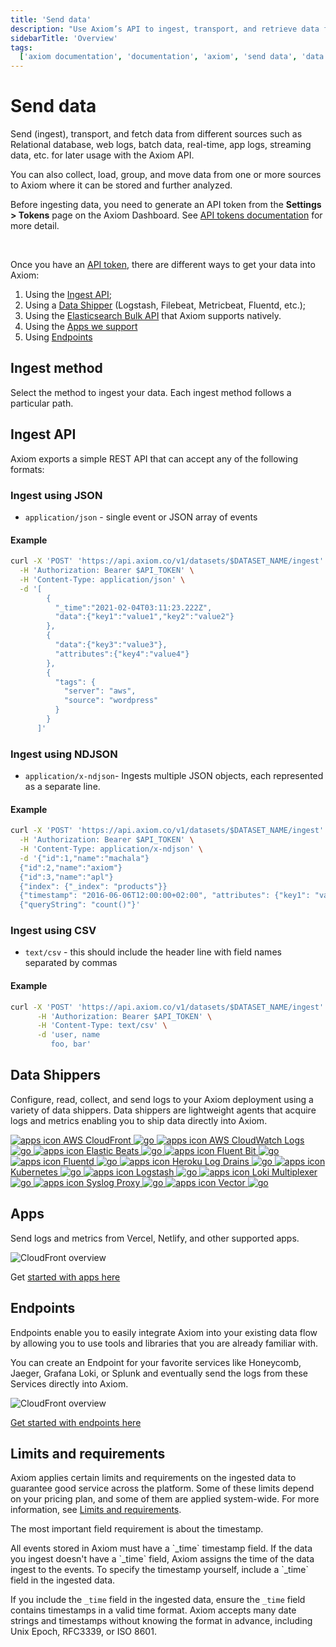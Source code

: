 ```yaml
---
title: 'Send data'
description: "Use Axiom’s API to ingest, transport, and retrieve data from different sources such as relational databases, web logs, app logs, and kubernetes."
sidebarTitle: 'Overview'
tags:
  ['axiom documentation', 'documentation', 'axiom', 'send data', 'data shippers', 'apps', 'elasticsearch', 'endpoints', 'json', 'ndjson', 'csv']
---
```


# Send data


Send (ingest), transport, and fetch data from different sources such as Relational database, web logs, batch data, real-time, app logs, streaming data, etc. for later usage with the Axiom API.

You can also collect, load, group, and move data from one or more sources to Axiom where it can be stored and further analyzed.

Before ingesting data, you need to generate an API token from the **Settings > Tokens** page on the Axiom Dashboard. See [API tokens documentation](/docs/usage/settings#token) for more detail.

<br />

Once you have an [API token](https://axiom.co/docs/reference/settings#api-token), there are different ways to get your data into Axiom:

1. Using the [Ingest API](#ingest-api);
2. Using a [Data Shipper](#data-shippers) (Logstash, Filebeat, Metricbeat, Fluentd, etc.);
3. Using the [Elasticsearch Bulk API](https://axiom.co/docs/send-data/elasticsearch-bulk-api) that Axiom supports natively.
4. Using the [Apps we support](#apps)
5. Using [Endpoints](#endpoints)



## Ingest method

Select the method to ingest your data. Each ingest method follows a particular path.

<IngestInstructions />


## Ingest API

Axiom exports a simple REST API that can accept any of the following formats:

### Ingest using JSON

- `application/json` - single event or JSON array of events

#### Example

```bash
curl -X 'POST' 'https://api.axiom.co/v1/datasets/$DATASET_NAME/ingest' \
  -H 'Authorization: Bearer $API_TOKEN' \
  -H 'Content-Type: application/json' \
  -d '[
        {
          "_time":"2021-02-04T03:11:23.222Z",
          "data":{"key1":"value1","key2":"value2"}
        },
        {
          "data":{"key3":"value3"},
          "attributes":{"key4":"value4"}
        },
        {
          "tags": {
            "server": "aws",
            "source": "wordpress"
          }
        }
      ]'
```

### Ingest using NDJSON

- `application/x-ndjson`- Ingests multiple JSON objects, each represented as a separate line.

#### Example

```bash
curl -X 'POST' 'https://api.axiom.co/v1/datasets/$DATASET_NAME/ingest' \
  -H 'Authorization: Bearer $API_TOKEN' \
  -H 'Content-Type: application/x-ndjson' \
  -d '{"id":1,"name":"machala"}
  {"id":2,"name":"axiom"}
  {"id":3,"name":"apl"}
  {"index": {"_index": "products"}}
  {"timestamp": "2016-06-06T12:00:00+02:00", "attributes": {"key1": "value1","key2": "value2"}}
  {"queryString": "count()"}'
```

### Ingest using CSV

- `text/csv` - this should include the header line with field names separated by commas

#### Example

```bash
curl -X 'POST' 'https://api.axiom.co/v1/datasets/$DATASET_NAME/ingest' \
      -H 'Authorization: Bearer $API_TOKEN' \
      -H 'Content-Type: text/csv' \
      -d 'user, name
         foo, bar'
```

## Data Shippers

Configure, read, collect, and send logs to your Axiom deployment using a variety of data shippers. Data shippers are lightweight agents that acquire logs and metrics enabling you to ship data directly into Axiom.

<a href="/docs/send-data/cloudfront/" title="AWS CloudFront" className="flex justify-between">
  <Image src="/doc-assets/integrate.svg" width={24} height={24} alt="apps icon" />
  <span>AWS CloudFront</span>
  <Image src="/doc-assets/chevron-right.svg" width={16} height={16} alt="go" />
</a>

<a href="/docs/send-data/cloudwatch/" title="AWS CloudWatch Logs" className="flex justify-between">
  <Image src="/doc-assets/integrate.svg" width={24} height={24} alt="apps icon" />
  <span>AWS CloudWatch Logs</span>
  <Image src="/doc-assets/chevron-right.svg" width={16} height={16} alt="go" />
</a>

<a href="/docs/send-data/elastic-beats/" title="Elastic Beats" className="flex justify-between">
  <Image src="/doc-assets/integrate.svg" width={24} height={24} alt="apps icon" />
  <span>Elastic Beats</span>
  <Image src="/doc-assets/chevron-right.svg" width={16} height={16} alt="go" />
</a>

<a href="/docs/send-data/fluent-bit/" title="Fluent Bit" className="flex justify-between">
  <Image src="/doc-assets/integrate.svg" width={24} height={24} alt="apps icon" />
  <span>Fluent Bit</span>
  <Image src="/doc-assets/chevron-right.svg" width={16} height={16} alt="go" />
</a>

<a href="/docs/send-data/fluentd/" title="Fluentd" className="flex justify-between">
  <Image src="/doc-assets/integrate.svg" width={24} height={24} alt="apps icon" />
  <span>Fluentd</span>
  <Image src="/doc-assets/chevron-right.svg" width={16} height={16} alt="go" />
</a>

<a href="/docs/send-data/heroku-log-drains/" title="Heroku Log Drains" className="flex justify-between">
  <Image src="/doc-assets/integrate.svg" width={24} height={24} alt="apps icon" />
  <span>Heroku Log Drains</span>
  <Image src="/doc-assets/chevron-right.svg" width={16} height={16} alt="go" />
</a>

<a href="/docs/send-data/kubernetes/" title="Kubernetes" className="flex justify-between">
  <Image src="/doc-assets/integrate.svg" width={24} height={24} alt="apps icon" />
  <span>Kubernetes</span>
  <Image src="/doc-assets/chevron-right.svg" width={16} height={16} alt="go" />
</a>

<a href="/docs/send-data/logstash/" title="Logstash" className="flex justify-between">
  <Image src="/doc-assets/integrate.svg" width={24} height={24} alt="apps icon" />
  <span>Logstash</span>
  <Image src="/doc-assets/chevron-right.svg" width={16} height={16} alt="go" />
</a>

<a href="/docs/send-data/loki-multiplexer/" title="Loki Multiplexer" className="flex justify-between">
  <Image src="/doc-assets/integrate.svg" width={24} height={24} alt="apps icon" />
  <span>Loki Multiplexer</span>
  <Image src="/doc-assets/chevron-right.svg" width={16} height={16} alt="go" />
</a>

<a href="/docs/send-data/syslog-proxy/" title="Syslog" className="flex justify-between">
  <Image src="/doc-assets/integrate.svg" width={24} height={24} alt="apps icon" />
  <span>Syslog Proxy</span>
  <Image src="/doc-assets/chevron-right.svg" width={16} height={16} alt="go" />
</a>

<a href="/docs/send-data/vector/" title="Vector" className="flex justify-between">
  <Image src="/doc-assets/integrate.svg" width={24} height={24} alt="apps icon" />
  <span>Vector</span>
  <Image src="/doc-assets/chevron-right.svg" width={16} height={16} alt="go" />
</a>

## Apps

Send logs and metrics from Vercel, Netlify, and other supported apps.

![CloudFront overview](/doc-assets/shots/integrations-2.png)

Get [started with apps here](/docs/apps/introduction)

## Endpoints

Endpoints enable you to easily integrate Axiom into your existing data flow by allowing you to use tools and libraries that you are already familiar with.

You can create an Endpoint for your favorite services like Honeycomb, Jaeger, Grafana Loki, or Splunk and eventually send the logs from these Services directly into Axiom.

![CloudFront overview](/doc-assets/shots/endpoints-356.png)

[Get started with endpoints here](/docs/endpoints/introduction)

## Limits and requirements

Axiom applies certain limits and requirements on the ingested data to guarantee good service across the platform. Some of these limits depend on your pricing plan, and some of them are applied system-wide. For more information, see [Limits and requirements](/docs/reference/field-restrictions).

The most important field requirement is about the timestamp.

<CallOut kind="info">
All events stored in Axiom must have a `_time` timestamp field. If the data you ingest doesn't have a `_time` field, Axiom assigns the time of the data ingest to the events. To specify the timestamp yourself, include a `_time` field in the ingested data.
</CallOut>

If you include the `_time` field in the ingested data, ensure the `_time` field contains timestamps in a valid time format. Axiom accepts many date strings and timestamps without knowing the format in advance, including Unix Epoch, RFC3339, or ISO 8601.
